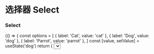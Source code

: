 
<Meta title="Select" component={Select} />

# 选择器 Select


### Select

<Preview>
  <Story name="Select">
    {() => {
      const options = [
        { label: 'Cat', value: 'cat' },
        { label: 'Dog', value: 'dog' },
        { label: 'Parrot', value: 'parrot' },
      ]
      const [value, setValue] = useState('dog')
      return (
        <Select options={options} value={value} onChange={(value) => { setValue(value) }}/>
      )
    }}
  </Story>
</Preview>

### Props

<Props components={{ Select }} />